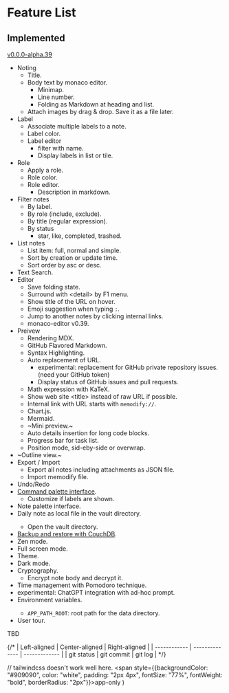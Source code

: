 # Feature List

## Implemented
[v0.0.0-alpha.39](https://github.com/memodify/memodify.github.io/releases/tag/v0.0.0-alpha.39)

- Noting
    - Title.
    - Body text by monaco editor.
        - Minimap.
        - Line number.
        - Folding as Markdown at heading and list.
    - Attach images by drag & drop. Save it as a file later.
- Label
    - Associate multiple labels to a note.
    - Label color.
    - Label editor
        - filter with name.
        - Display labels in list or tile.
- Role
    - Apply a role.
    - Role color.
    - Role editor.
        - Description in markdown.
- Filter notes
    - By label.
    - By role (include, exclude).
    - By title (regular expression).
    - By status
        - star, like, completed, trashed.
- List notes
    - List item: full, normal and simple.
    - Sort by creation or update time.
    - Sort order by asc or desc.
- Text Search.
- Editor
    - Save folding state.
    - Surround with \<detail> by F1 menu.
    - Show title of the URL on hover. <AppTag />
    - Emoji suggestion when typing `:`.
    - Jump to another notes by clicking internal links.
    - monaco-editor v0.39.
- Preivew
    - Rendering MDX.
    - GitHub Flavored Markdown.
    - Syntax Highlighting.
    - Auto replacement of URL.
        - <a id="replaceurlprivaterepository" />experimental: replacement for GitHub private repository issues. (need your GitHub token)
        - Display status of GitHub issues and pull requests.
    - Math expression with KaTeX.
    - Show web site \<title> instead of raw URL if possible.
    - Internal link with URL starts with `memodify://`.
    - Chart.js.
    - Mermaid.
    - ~Mini preview.~
    - Auto details insertion for long code blocks.
    - Progress bar for task list.
    - Position mode, sid-eby-side or overwrap.
- ~Outline view.~
- Export / Import
    - Export all notes including attachments as JSON file.
    - Import memodify file.
- Undo/Redo
- [Command palette interface](/docs/#command-palette).
    - Customize if labels are shown.
- Note palette interface.
- Daily note as local file in the vault directory. <AppTag />
    - Open the vault directory.
- [Backup and restore with CouchDB](/docs/#couchdb).
- Zen mode.
- Full screen mode.
- Theme.
- Dark mode.
- Cryptography.
    - Encrypt note body and decrypt it.
- Time management with Pomodoro technique.
- experimental: ChatGPT integration with ad-hoc prompt.
- Environment variables. <AppTag />
  * `APP_PATH_ROOT`: root path for the data directory.
- User tour.

TBD

{/* | Left-aligned | Center-aligned | Right-aligned |
| ------------ | -------------- | ------------- |
| git status   | git commit     | git log       | */}

  // tailwindcss doesn't work well here.
  <span style={{backgroundColor: "#909090", color: "white", padding: "2px 4px", fontSize: "77%", fontWeight: "bold", borderRadius: "2px"}}>app-only</span>
)
